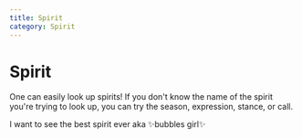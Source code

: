 ```yaml
---
title: Spirit
category: Spirit
---
```



# Spirit

One can easily look up spirits! If you don't know the name of the spirit you're trying to look up, you can try the season, expression, stance, or call.

<DiscordMessages rounded>
	<DiscordMessage author={{ avatar: lucía.avatarIcon, username: lucía.name }}>
		I want to see the best spirit ever aka ✨bubbles girl✨
	</DiscordMessage>
	<DiscordMessage
		author={{ avatar: caelus.avatarIcon, username: caelus.name }}
		interaction={{ author: { avatar: lucía.avatarIcon, username: lucía.name }, command: "/spirit" }}
	>
		<DiscordMessageEmbed
			title="Daydream Forester"
			url="https://sky-children-of-the-light.fandom.com/Daydream_Forester"
			fields={[
				{ name: "Realm", value: "Hidden Forest", inline: true },
				{ name: "Season", value: "Assembly", inline: true },
				{ name: "Offer", value: "112 candles, 13 hearts, 2 ascended candles", inline: true },
				{ name: "Expression", value: "Bubbles", inline: true },
				{ name: "Stance", value: "None", inline: true },
				{ name: "Call", value: "None", inline: true },
			]}
			image={new URL("spirits/daydream_forester/friendship_tree.webp", CDN_URL)}
		></DiscordMessageEmbed>
	</DiscordMessage>
</DiscordMessages>
